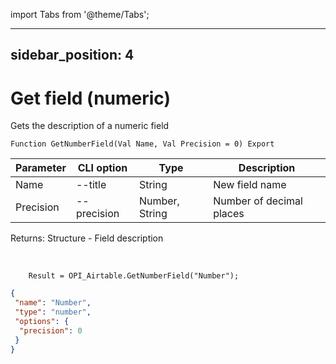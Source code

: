 ﻿import Tabs from '@theme/Tabs';

---
sidebar_position: 4
---

# Get field (numeric)
 Gets the description of a numeric field



`Function GetNumberField(Val Name, Val Precision = 0) Export`

  | Parameter | CLI option | Type | Description |
  |-|-|-|-|
  | Name | --title | String | New field name |
  | Precision | --precision | Number, String | Number of decimal places |

  
  Returns:  Structure - Field description

<br/>




```bsl title="Code example"
    Result = OPI_Airtable.GetNumberField("Number");
```
 



```json title="Result"
{
 "name": "Number",
 "type": "number",
 "options": {
  "precision": 0
 }
}
```
